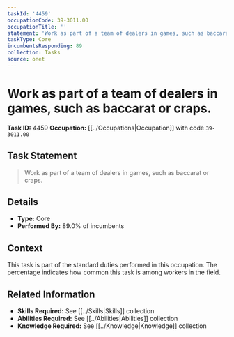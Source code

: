 ```yaml
---
taskId: '4459'
occupationCode: 39-3011.00
occupationTitle: ''
statement: 'Work as part of a team of dealers in games, such as baccarat or craps.'
taskType: Core
incumbentsResponding: 89
collection: Tasks
source: onet
---
```

# Work as part of a team of dealers in games, such as baccarat or craps.

**Task ID:** 4459
**Occupation:** [[../Occupations|Occupation]] with code `39-3011.00`

## Task Statement

> Work as part of a team of dealers in games, such as baccarat or craps.

## Details

- **Type:** Core
- **Performed By:** 89.0% of incumbents

## Context

This task is part of the standard duties performed in this occupation. The percentage indicates how common this task is among workers in the field.

## Related Information

- **Skills Required:** See [[../Skills|Skills]] collection
- **Abilities Required:** See [[../Abilities|Abilities]] collection
- **Knowledge Required:** See [[../Knowledge|Knowledge]] collection
